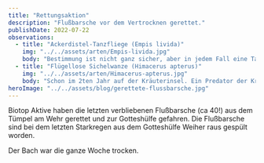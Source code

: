 ```yaml
---
title: "Rettungsaktion"
description: "Flußbarsche vor dem Vertrocknen gerettet."
publishDate: 2022-07-22
observations:
  - title: "Ackerdistel-Tanzfliege (Empis livida)"
    img: "../../assets/arten/Empis-livida.jpg"
    body: "Bestimmung ist nicht ganz sicher, aber in jedem Fall eine Tanzfliege."
  - title: "Flügellose Sichelwanze (Himacerus apterus)"
    img: "../../assets/arten/Himacerus-apterus.jpg"
    body: "Schon im 2ten Jahr auf der Kräuterinsel. Ein Predator der Krautschicht."
heroImage: "../../assets/blog/gerettete-flussbarsche.jpg"
---
```



Biotop Aktive haben die letzten verbliebenen Flußbarsche (ca 40!) aus dem Tümpel am Wehr gerettet
und zur Gotteshülfe gefahren.
Die Flußbarsche sind bei dem letzten Starkregen aus dem Gotteshülfe Weiher raus gespült worden.

Der Bach war die ganze Woche trocken.

<Cards observations={frontmatter.observations} />
